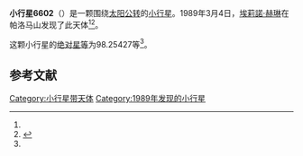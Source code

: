 {{Infobox planet
| bgcolour = #FFFFC0
| name = 6602 Gilclark
| symbol = 
| image = 
| caption = 
| discovery = yes
| discovery_ref = 
| discoverer = [[埃莉諾·赫琳|埃莉諾·赫琳]]
| discovery_site = [[帕洛马山|帕洛马山]] 
| discovered = 1989年3月4日
| designations = yes
| mp_name = 
| named_after = 
| alt_names = 
| mp_category = [[主带内小行星|主带内小行星]]
| orbit_ref = <ref name="a">[http://ssd.jpl.nasa.gov/sbdb.cgi?sstr=6602 6602 Gilclark] {{Wayback|url=http://ssd.jpl.nasa.gov/sbdb.cgi?sstr=6602 |date=20210717072349 }}，小行星數據庫瀏覽器（JPL Small-Body Database Browser）－[[美国国家航空航天局|美国国家航空航天局]]喷气推进实验室</ref>
| epoch = 2456400.5 (2013年4月18日更新)
| aphelion = {{convert|2.0082141|AU|km|3|abbr=on|lk=out}}
| perihelion = {{convert|1.7331307|AU|km|3|abbr=on}}
| semimajor = {{convert|1.8706724|AU|km|3|abbr=on}}
| eccentricity = 0.0735253
| period = 934.5338771 [[日|日]]<br />2.56[[儒略年|儒略年]]
| avg_speed = 
| inclination = 22.66544
| asc_node = 340.95515
| mean_anomaly = 
| arg_peri = 98.25427
| satellites = 
| physical_characteristics = yes
| dimensions = 
| mass = 
| density = 
| surface_grav = 
| escape_velocity = 
| sidereal_day = 
| axial_tilt = 
| pole_ecliptic_lat = 
| pole_ecliptic_lon = 
| albedo = 
| temperatures= 
| temp_name1 = 
| mean_temp_1 = 
| max_temp_1 = 
| temp_name2 = 
| max_temp_2 = 
| spectral_type = 
| abs_magnitude = 98.25427
}}

'''小行星6602'''（{{lang-en|6602 Gilclark}}）是一颗围绕[[太阳|太阳]][[公转|公转]]的[[小行星|小行星]]。1989年3月4日，[[埃莉諾·赫琳|埃莉諾·赫琳]]在帕洛马山发现了此天体<ref name="a" /><ref>{{cite news|title=小行星列表|url=http://cfa-www.harvard.edu/iau/lists/NumberedMPs.txt|accessdate=2013-07-08|newspaper=哈佛大学|archive-date=2008-05-17|archive-url=https://web.archive.org/web/20080517010638/http://cfa-www.harvard.edu/iau/lists/NumberedMPs.txt|dead-url=no}}</ref>。

这颗小行星的[[绝对星等|绝对星等]]为98.25427等<ref name="a" />。

==参考文献==
{{reflist}}
{{Minor Planet Number|[[小行星6601|小行星6601]]|[[小行星6603|小行星6603]]}}

{{小天体}}

[[Category:小行星带天体|Category:小行星带天体]]
[[Category:1989年发现的小行星|Category:1989年发现的小行星]]

{{asteroid-stub}}